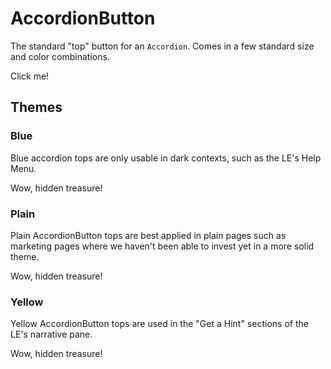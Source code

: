 

<Meta title="Molecules/AccordionButton" component={AccordionButton} />

# AccordionButton

<StoryStatus status="volatile" />

The standard "top" button for an `Accordion`.
Comes in a few standard size and color combinations.

<Canvas>
  <Story name="AccordionButton">
    <AccordionButton
      expanded={boolean('Expanded')}
      size={select('Size', ['normal', 'large'], 'normal')}
      theme={select('Theme', ['blue', 'plain', 'yellow'], 'plain')}
    >
      Click me!
    </AccordionButton>
  </Story>
</Canvas>

<Props of={AccordionButton} />

## Themes

### Blue

Blue accordion tops are only usable in dark contexts, such as the LE's
Help Menu.

<Canvas className="dark">
  <Story name="Blue">
    <AccordionButton expanded theme="blue">
      Wow, hidden treasure!
    </AccordionButton>
  </Story>
</Canvas>

### Plain

Plain AccordionButton tops are best applied in plain pages such as marketing pages
where we haven't been able to invest yet in a more solid theme.

<Canvas>
  <Story name="Plain">
    <AccordionButton expanded theme="plain">
      Wow, hidden treasure!
    </AccordionButton>
  </Story>
</Canvas>

### Yellow

Yellow AccordionButton tops are used in the "Get a Hint" sections of the LE's
narrative pane.

<Canvas>
  <Story name="Yellow">
    <AccordionButton expanded theme="yellow">
      Wow, hidden treasure!
    </AccordionButton>
  </Story>
</Canvas>
